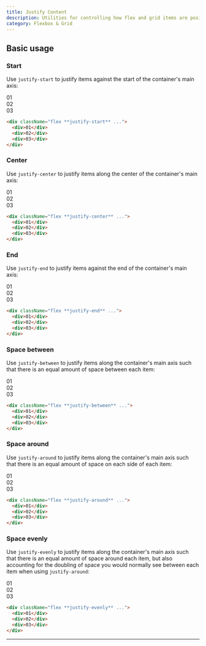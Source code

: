 ```yaml
---
title: Justify Content
description: Utilities for controlling how flex and grid items are positioned along a container's main axis.
category: Flexbox & Grid
---
```



## Basic usage

### Start

Use `justify-start` to justify items against the start of the container's main axis:

<Example>
  <div className="flex justify-start space-x-4 font-mono text-white text-sm font-bold leading-6 bg-stripes-fuchsia rounded-lg">
    <div className="w-14 h-14 rounded-lg flex items-center justify-center bg-fuchsia-500 shadow-lg">
      01
    </div>
    <div className="w-14 h-14 rounded-lg flex items-center justify-center bg-fuchsia-500 shadow-lg">
      02
    </div>
    <div className="w-14 h-14 rounded-lg flex items-center justify-center bg-fuchsia-500 shadow-lg">
      03
    </div>
  </div>
</Example>

```html
<div className="flex **justify-start** ...">
  <div>01</div>
  <div>02</div>
  <div>03</div>
</div>
```

### Center

Use `justify-center` to justify items along the center of the container's main axis:

<Example>
  <div className="flex justify-center space-x-4 font-mono text-white text-sm font-bold leading-6 bg-stripes-blue rounded-lg">
    <div className="w-14 h-14 rounded-lg flex items-center justify-center bg-blue-500 shadow-lg">
      01
    </div>
    <div className="w-14 h-14 rounded-lg flex items-center justify-center bg-blue-500 shadow-lg">
      02
    </div>
    <div className="w-14 h-14 rounded-lg flex items-center justify-center bg-blue-500 shadow-lg">
      03
    </div>
  </div>
</Example>

```html
<div className="flex **justify-center** ...">
  <div>01</div>
  <div>02</div>
  <div>03</div>
</div>
```

### End

Use `justify-end` to justify items against the end of the container's main axis:

<Example>
  <div className="flex justify-end space-x-4 font-mono text-white text-sm font-bold leading-6 bg-stripes-cyan rounded-lg">
    <div className="w-14 h-14 rounded-lg flex items-center justify-center bg-cyan-500 shadow-lg">
      01
    </div>
    <div className="w-14 h-14 rounded-lg flex items-center justify-center bg-cyan-500 shadow-lg">
      02
    </div>
    <div className="w-14 h-14 rounded-lg flex items-center justify-center bg-cyan-500 shadow-lg">
      03
    </div>
  </div>
</Example>

```html
<div className="flex **justify-end** ...">
  <div>01</div>
  <div>02</div>
  <div>03</div>
</div>
```

### Space between

Use `justify-between` to justify items along the container's main axis such that there is an equal amount of space between each item:

<Example>
  <div className="flex justify-between space-x-4 font-mono text-white text-sm font-bold leading-6 bg-stripes-pink rounded-lg">
    <div className="w-14 h-14 rounded-lg flex items-center justify-center bg-pink-500 shadow-lg">
      01
    </div>
    <div className="w-14 h-14 rounded-lg flex items-center justify-center bg-pink-500 shadow-lg">
      02
    </div>
    <div className="w-14 h-14 rounded-lg flex items-center justify-center bg-pink-500 shadow-lg">
      03
    </div>
  </div>
</Example>

```html
<div className="flex **justify-between** ...">
  <div>01</div>
  <div>02</div>
  <div>03</div>
</div>
```

### Space around

Use `justify-around` to justify items along the container's main axis such that there is an equal amount of space on each side of each item:

<Example>
  <div className="flex justify-around space-x-4 font-mono text-white text-sm font-bold leading-6 bg-stripes-purple rounded-lg">
    <div className="w-14 h-14 rounded-lg flex items-center justify-center bg-purple-500 shadow-lg">
      01
    </div>
    <div className="w-14 h-14 rounded-lg flex items-center justify-center bg-purple-500 shadow-lg">
      02
    </div>
    <div className="w-14 h-14 rounded-lg flex items-center justify-center bg-purple-500 shadow-lg">
      03
    </div>
  </div>
</Example>

```html
<div className="flex **justify-around** ...">
  <div>01</div>
  <div>02</div>
  <div>03</div>
</div>
```

### Space evenly

Use `justify-evenly` to justify items along the container's main axis such that there is an equal amount of space around each item, but also accounting for the doubling of space you would normally see between each item when using `justify-around`:

<Example>
  <div className="flex justify-evenly space-x-4 font-mono text-white text-sm font-bold leading-6 bg-stripes-indigo rounded-lg">
    <div className="w-14 h-14 rounded-lg flex items-center justify-center bg-indigo-500 shadow-lg">
      01
    </div>
    <div className="w-14 h-14 rounded-lg flex items-center justify-center bg-indigo-500 shadow-lg">
      02
    </div>
    <div className="w-14 h-14 rounded-lg flex items-center justify-center bg-indigo-500 shadow-lg">
      03
    </div>
  </div>
</Example>

```html
<div className="flex **justify-evenly** ...">
  <div>01</div>
  <div>02</div>
  <div>03</div>
</div>
```

---
